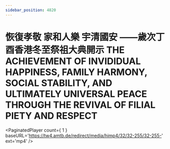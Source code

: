 ```yaml
---
sidebar_position: 4820
---
```



# 恢復孝敬 家和人樂 宇清國安 ——歲次丁酉香港冬至祭祖大典開示 THE ACHIEVEMENT OF INVIDIDUAL HAPPINESS, FAMILY HARMONY, SOCIAL STABILITY, AND ULTIMATELY UNIVERSAL PEACE THROUGH THE REVIVAL OF FILIAL PIETY AND RESPECT 

<PaginatedPlayer count={ 1 } baseURL='https://tw4.amtb.de/redirect/media/himp4/32/32-255/32-255-' ext='mp4' />